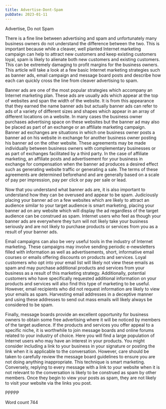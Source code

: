 ```yaml
---
title: Advertise-Dont-Spam
pubDate: 2023-01-11
---
```


Advertise, Do not Spam

There is a fine line between advertising and spam and unfortunately many business owners do not understand the difference between the two. This is important because while a cleaver, well planted Internet marketing campaign can help to attract new customers and keep existing customers loyal, spam is likely to alienate both new customers and existing customers. This can be extremely damaging to profit margins for the business owners. This article will take a look at a few basic Internet marketing strategies such as banner ads, email campaign and message board posts and describe how each can quickly cross the line from cleaver advertising to spam.

Banner ads are one of the most popular strategies which accompany an Internet marketing plan. These ads are usually ads which appear at the top of websites and span the width of the website. It is from this appearance that they earned the name banner ads but actually banner ads can refer to ads of a variety of different sizes and shapes which appear in an array of different locations on a website. In many cases the business owner purchases advertising space on these websites but the banner ad may also be placed as part of an exchange or an affiliate marketing campaign. Banner ad exchanges are situations in which one business owner posts a banner ad on his website in exchange for another business owner posting his banner ad on the other website. These agreements may be made individually between business owners with complementary businesses or as part of exchanges facilitated by a third party. In the case of affiliate marketing, an affiliate posts and advertisement for your business in exchange for compensation when the banner ad produces a desired effect such as generating website traffic or generating a sale. The terms of these agreements are determined beforehand and are generally based on a scale of pay per impression, pay per click or pay per sale or lead. 

Now that you understand what banner ads are, it is also important to understand how they can be overused and appear to be spam. Judiciously placing your banner ad on a few websites which are likely to attract an audience similar to your target audience is smart marketing, placing your banner ad on any website which will display the ad regardless of the target audience can be construed as spam. Internet users who feel as though your banner ads are everywhere they turn will not likely take your business seriously and are not likely to purchase products or services from you as a result of your banner ads. 

Email campaigns can also be very useful tools in the industry of Internet marketing. These campaigns may involve sending periodic e-newsletters filled with information as well as advertisements, short, informative email courses or emails offering discounts on products and services. Loyal customers who opt into your email list will likely not view these emails as spam and may purchase additional products and services from your business as a result of this marketing strategy. Additionally, potential customers who have specifically requested additional information on your products and services will also find this type of marketing to be useful. However, email recipients who did not request information are likely to view your emails as spam. Harvesting email addresses in a deceptive manner and using these addresses to send out mass emails will likely always be considered to be spam.

Finally, message boards provide an excellent opportunity for business owners to obtain some free advertising where it will be noticed by members of the target audience. If the products and services you offer appeal to a specific niche, it is worthwhile to join message boards and online forums related to your industry of choice. Here you will find a large population of Internet users who may have an interest in your products. You might consider including a link to your business in your signature or posting the link when it is applicable to the conversation. However, care should be taken to carefully review the message board guidelines to ensure you are not doing anything inappropriate. This technique is smart marketing. Conversely, replying to every message with a link to your website when it is not relevant to the conversation is likely to be construed as spam by other members. Once they begin to view your posts as spam, they are not likely to visit your website via the links you post.

PPPPP

Word count 744